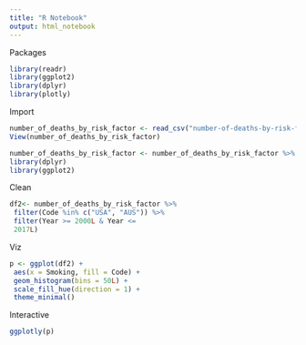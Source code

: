 ```yaml
---
title: "R Notebook"
output: html_notebook
---
```


Packages
```r
library(readr)
library(ggplot2)
library(dplyr)
library(plotly)
```

Import
```r
number_of_deaths_by_risk_factor <- read_csv("number-of-deaths-by-risk-factor.csv")
View(number_of_deaths_by_risk_factor)

number_of_deaths_by_risk_factor <- number_of_deaths_by_risk_factor %>% filter(grepl('U', Code))
library(dplyr)
library(ggplot2)
```

Clean
```r
df2<- number_of_deaths_by_risk_factor %>%
 filter(Code %in% c("USA", "AUS")) %>%
 filter(Year >= 2000L & Year <= 
 2017L)
```

Viz
```r
p <- ggplot(df2) +
 aes(x = Smoking, fill = Code) +
 geom_histogram(bins = 50L) +
 scale_fill_hue(direction = 1) +
 theme_minimal()
```

Interactive
```r
ggplotly(p)
```


